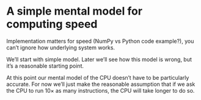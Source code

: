 # A simple mental model for computing speed

Implementation matters for speed (NumPy vs Python code example?), you can't ignore how underlying system works.

We'll start with simple model. Later we'll see how this model is wrong, but it's a reasonable starting point.

At this point our mental model of the CPU doesn't have to be particularly accurate.
For now we'll just make the reasonable assumption that if we ask the CPU to run 10× as many instructions, the CPU will take longer to do so.
